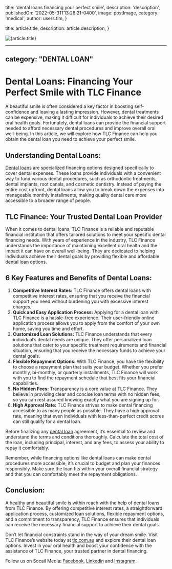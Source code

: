 
  title: 'dental loans financing your perfect smile',
  description: 'description',
  publishedOn: '2022-05-31T13:28:21-0400',
  image: postImage,
  category: 'medical',
  author: users.tim,
}

  title: article.title,
  description: article.description,
}


<Image src={postImage} alt={article.title} />

---
category: "DENTAL LOAN"
---

# Dental Loans: Financing Your Perfect Smile with TLC Finance

A beautiful smile is often considered a key factor in boosting self-confidence and leaving a lasting impression. However, dental treatments can be expensive, making it difficult for individuals to achieve their desired oral health goals. Fortunately, dental loans can provide the financial support needed to afford necessary dental procedures and improve overall oral well-being. In this article, we will explore how TLC Finance can help you obtain the dental loan you need to achieve your perfect smile.

## Understanding Dental Loans:

[Dental loans](https://tlc.com.au/no-need-to-avoid-a-doctor-go-for-dental-loan-now/) are specialized financing options designed specifically to cover dental expenses. These loans provide individuals with a convenient way to fund various dental procedures, such as orthodontic treatments, dental implants, root canals, and cosmetic dentistry. Instead of paying the entire cost upfront, dental loans allow you to break down the expenses into manageable monthly installments, making quality dental care more accessible to a broader range of people.

## TLC Finance: Your Trusted Dental Loan Provider

When it comes to dental loans, TLC Finance is a reliable and reputable financial institution that offers tailored solutions to meet your specific dental financing needs. With years of experience in the industry, TLC Finance understands the importance of maintaining excellent oral health and the impact it can have on overall well-being. They are dedicated to helping individuals achieve their dental goals by providing flexible and affordable dental loan options.

## 6 Key Features and Benefits of Dental Loans:

1.  **Competitive Interest Rates:** TLC Finance offers dental loans with competitive interest rates, ensuring that you receive the financial support you need without burdening you with excessive interest charges.
2.  **Quick and Easy Application Process:** Applying for a dental loan with TLC Finance is a hassle-free experience. Their user-friendly online application process allows you to apply from the comfort of your own home, saving you time and effort.
3.  **Customized Loan Solutions:** TLC Finance understands that every individual’s dental needs are unique. They offer personalized loan solutions that cater to your specific treatment requirements and financial situation, ensuring that you receive the necessary funds to achieve your dental goals.
4.  **Flexible Repayment Options:** With TLC Finance, you have the flexibility to choose a repayment plan that suits your budget. Whether you prefer monthly, bi-monthly, or quarterly installments, TLC Finance will work with you to find the repayment schedule that best fits your financial capabilities.
5.  **No Hidden Fees:** Transparency is a core value at TLC Finance. They believe in providing clear and concise loan terms with no hidden fees, so you can rest assured knowing exactly what you are signing up for.
6.  **High Approval Rate:** TLC Finance strives to make dental financing accessible to as many people as possible. They have a high approval rate, meaning that even individuals with less-than-perfect credit scores can still qualify for a dental loan.

Before finalizing any [dental loan](https://tlc.com.au/handle-your-expenses-for-dental-care-with-dental-loan/) agreement, it’s essential to review and understand the terms and conditions thoroughly. Calculate the total cost of the loan, including principal, interest, and any fees, to assess your ability to repay it comfortably.

Remember, while financing options like dental loans can make dental procedures more accessible, it’s crucial to budget and plan your finances responsibly. Make sure the loan fits within your overall financial strategy and that you can comfortably meet the repayment obligations.

## Conclusion:

A healthy and beautiful smile is within reach with the help of dental loans from TLC Finance. By offering competitive interest rates, a straightforward application process, customized loan solutions, flexible repayment options, and a commitment to transparency, TLC Finance ensures that individuals can receive the necessary financial support to achieve their dental goals.

Don’t let financial constraints stand in the way of your dream smile. Visit TLC Finance’s website today at [tlc.com.au](https://tlc.com.au/) and explore their dental loan options. Invest in your oral health and boost your confidence with the assistance of TLC Finance, your trusted partner in dental financing.

Follow us on Socail Media: [Facebook](https://www.facebook.com/totallifestylecredit/), [Linkedin](https://www.linkedin.com/in/tim-boon-bba34350/?trk=org-employees_profile-result-card_result-card_full-click) and [Instagram](https://www.instagram.com/tlc.social/).
